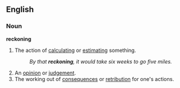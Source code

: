 ==English==

===Noun===
'''reckoning'''
# The action of [[calculating]] or [[estimating]] something.
#:''By that '''reckoning''', it would take six weeks to go five miles.''
# An [[opinion]] or [[judgement]].
# The working out of [[consequences]] or [[retribution]] for one's actions.